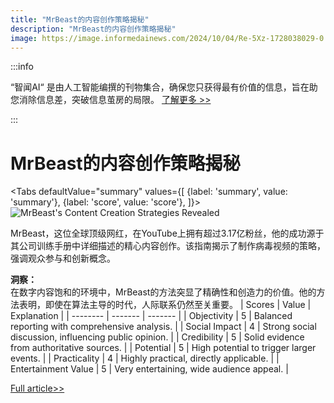 ```yaml
---
title: "MrBeast的内容创作策略揭秘"
description: "MrBeast的内容创作策略揭秘"
image: https://image.informedainews.com/2024/10/04/Re-5Xz-1728038029-0.jpg
---
```



:::info

“智闻AI“ 是由人工智能编撰的刊物集合，确保您只获得最有价值的信息，旨在助您消除信息差，突破信息茧房的局限。  [了解更多 >>](/)

:::

# MrBeast的内容创作策略揭秘


<Tabs
	defaultValue="summary"
	values={[
	{label: 'summary', value: 'summary'},
	{label: 'score', value: 'score'},
]}>
<TabItem value="summary">
<img
  src="https://image.informedainews.com/2024/10/04/Re-5Xz-1728038029-0.jpg"
  alt="MrBeast's Content Creation Strategies Revealed"
/>



MrBeast，这位全球顶级网红，在YouTube上拥有超过3.17亿粉丝，他的成功源于其公司训练手册中详细描述的精心内容创作。该指南揭示了制作病毒视频的策略，强调观众参与和创新概念。

**洞察：**  
在数字内容饱和的环境中，MrBeast的方法突显了精确性和创造力的价值。他的方法表明，即使在算法主导的时代，人际联系仍然至关重要。
</TabItem>
<TabItem value="score">
	| Scores     | Value   | Explanation |
	| -------- | ------- | ------- |
	| Objectivity  | 5    | Balanced reporting with comprehensive analysis.    |
	| Social Impact | 4     | Strong social discussion, influencing public opinion.    |
	| Credibility    | 5    | Solid evidence from authoritative sources.    |
	| Potential    | 5    | High potential to trigger larger events.    |
	| Practicality    | 4    | Highly practical, directly applicable.    |
	| Entertainment Value    | 5    | Very entertaining, wide audience appeal.    |
</TabItem>
</Tabs>

[Full article>>](https://xiaohu.ai/p/14177)
